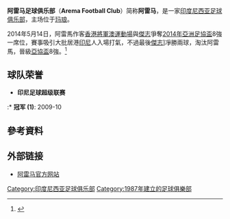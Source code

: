 {{Infobox Football club
| clubname   = 阿雷馬<br /> Arema
| image      = 
| fullname   = 阿雷马足球俱乐部
| nickname   = ''Singo Edan''
| founded    = 1987年8月11日
| ground     = [[瑪琅|瑪琅]]<br />[[Kanjuruhan_Stadium|Kanjuruhan Stadium]]
| capacity   = 40,000<ref>{{cite web|title=Kanjuruhan Stadium Capacity|url=http://stadiumzone.weebly.com/|accessdate=12 March 2014|archive-date=2017-05-28|archive-url=https://web.archive.org/web/20170528013222/http://stadiumzone.weebly.com/|dead-url=no}}]</ref>
| chrtitle   = 總裁
| chairman   = Iwan Budianto
| manager    = Ruddy Widodo
| coach      = [[Suharno_(footballer)|Suharno]]
| league     = [[印尼甲組聯賽|印尼甲組聯賽]]
| season     = 2019
| position   = 印尼甲，第 9 位
| website    = http://www.aremafc.com/
| pattern_la1 = _blackborder
| pattern_la2 = _blueborder
| pattern_la3 = _goldborder
| pattern_b1  =  Blue jersey
| pattern_b2  = White jersey
| pattern_b3  = _collar
| pattern_ra1 = _blackborder
| pattern_ra2 = _blueborder
| pattern_ra3 =_goldborder
| pattern_sh1 = 
| pattern_sh2 = 
| pattern_sh3 = 
| pattern_so1 = 0000aa
| pattern_so2 = 0000aa
| pattern_so3 = 
| leftarm1 = 0000aa
| leftarm2 = ffffff
| leftarm3 = 28262D
| body1 = 0000aa
| body2 = ffffff
| body3 = 28262D
| rightarm1 = 0000aa
| rightarm2 = ffffff
| rightarm3 = 28262D
| shorts1  = 000000
| shorts2  = ffffff
| shorts3  = 28262D
| socks1   = 0000aa
| socks2   = ffffff
| socks3   = 28262D}}

'''阿雷马足球俱乐部'''（'''Arema Football Club'''）简称'''阿雷马'''，是一家[[印度尼西亚|印度尼西亚]][[足球俱乐部|足球俱乐部]]，主场位于[[玛琅|玛琅]]。

2014年5月14日，阿雷馬作客[[香港|香港]][[將軍澳運動場|將軍澳運動場]]與[[傑志|傑志]]爭奪[[2014年亞洲足協盃|2014年亞洲足協盃]]8強一席位，賽事吸引大批居港[[印尼|印尼]]人入場打氣，不過最後[[傑志|傑志]]]凈勝兩球，淘汰阿雷馬，晉級[[亞協盃|亞協盃]]8強。<ref>{{cite newspaper|url=http://football.on.cc/cnt/news/newc/20140515/fbnewc0139x0.html|title=傑志闖亞協盃8強|date=2014年5月15日|newspaper=''[[東方日報_(香港)|東方日報 (香港)]]''|accessdate=2014年5月15日|archive-date=2020年10月21日|archive-url=https://web.archive.org/web/20201021152819/https://football.on.cc/cnt/news/newc/20140515/fbnewc0139x0.html|dead-url=no}}</ref>

== 球队荣誉 ==
* '''印尼足球超级联赛'''
:* '''冠军 (1)''': 2009-10

== 參考資料 ==
{{reflist}}

== 外部链接 ==
* [http://www.aremafc.com 阿雷马官方网站] {{Wayback|url=http://www.aremafc.com/ |date=20210427075050 }}

{{DEFAULTSORT:Arema}}

[[Category:印度尼西亚足球俱乐部|Category:印度尼西亚足球俱乐部]]
[[Category:1987年建立的足球俱樂部|Category:1987年建立的足球俱樂部]]